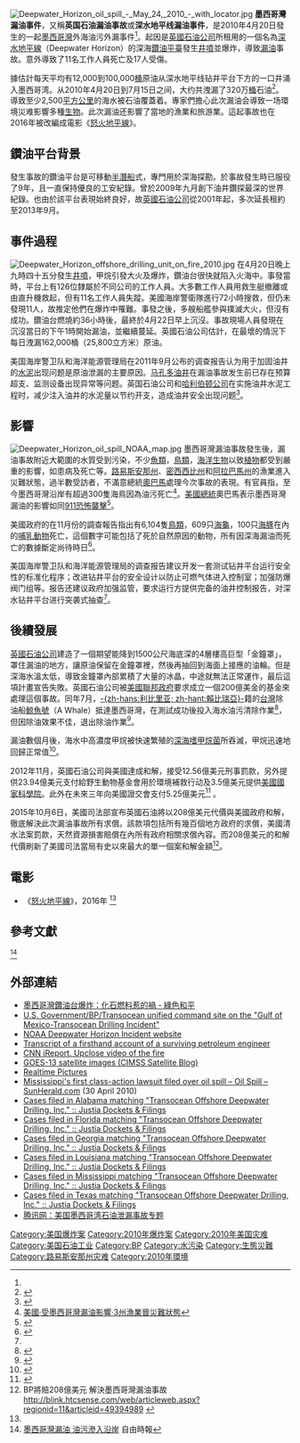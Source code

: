 {{Infobox oil spill
| spill_name = ''深水地平線''漏油事故
| location = [[Macondo_Prospect|Macondo Prospect]] ([[Mississippi_Canyon|Mississippi Canyon]] Block 252), in the North-central [[Gulf_of_Mexico|Gulf of Mexico]], United States (south of Louisiana)
| coordinates = {{coord|28|44|17.30|N|88|21|57.40|W|region:US-LA_type:event_scale:6700000|display=inline,title}}<ref name="AutoBB-1"/>
| image = Deepwater Horizon oil spill - May 24, 2010 - with locator.jpg
| caption = The oil seen from space by [[NASA|NASA]]'s [[Terra_(satellite)|Terra]] satellite on 24 May 2010
| spill_date = 2010年4月20日–2010年9月19日<br />({{Age in months, weeks and days|year1=2010|month1=04|day1=20|year2=2010|month2=09|day2=19}})
| cause = [[Wellhead|Wellhead]] [[Blowout_(well_drilling)|blowout]]
| operator = [[Transocean|Transocean]] under contract for [[BP|BP]]<ref name=MHL/>
| casualties = 11人死亡<br/>17人受傷<br/>
| volume = {{convert|4.9|Moilbbl|USgal m3|abbr=off|sp=us}} ±10%<ref name=report2011/>
| area = {{convert|2500|to|68000|sqmi|km2|abbr=on}}<ref name="area of spill">{{cite press release |title=BP / Gulf Oil Spill – 68,000 Square Miles of Direct Impact |publisher=SkyTruth.org |date=July 2010-07-27 |url=http://blog.skytruth.org/2010/07/bp-gulf-oil-spill-68000-square-miles-of.html |accessdate=May 2001-05-13 |archiveurl=https://web.archive.org/web/20100811031036/http://blog.skytruth.org/2010/07/bp-gulf-oil-spill-68000-square-miles-of.html |archivedate=2010-08-11|dead-url=yes }}</ref>
}}
{{external media | width = 210px | align = left
|headerimage= | video1 =[http://video.pbs.org/video/1625293496/ Frontline: The Spill] (54:25), [[Frontline_(U.S._TV_series)|Frontline]] on [[PBS|PBS]]<ref name="PBS A">{{cite web |title=Frontline: The Spill |publisher=[[Frontline_(U.S._TV_series)|Frontline]] on [[PBS|PBS]] |date=2010-10-26 |url=http://video.pbs.org/video/1625293496/ |accessdate=2013-04-27 |archive-date=2015-12-11 |archive-url=https://web.archive.org/web/20151211004140/http://video.pbs.org/video/1625293496/ |dead-url=no }}</ref> }}
[[File:Deepwater_Horizon_oil_spill_-_May_24,_2010_-_with_locator.jpg|thumb]]
'''墨西哥灣漏油事件'''，又稱'''英国石油漏油事故'''或'''深水地平线漏油事件'''，是2010年4月20日發生的一起[[墨西哥灣|墨西哥灣]]外海油污外漏事件<ref name=r1/>。起因是[[英國石油|英國石油公司]]所租用的一個名為[[深水地平線鑽井平台|深水地平線]]（Deepwater Horizon）的深海[[石油平台|鑽油平臺]]發生[[井噴|井噴]]並爆炸，導致[[漏油|漏油]]事故。意外導致了11名工作人員死亡及17人受傷。

據估計每天平均有12,000到100,000[[桶_(单位)|桶]]原油从深水地平线钻井平台下方的一口井涌入墨西哥湾。从2010年4月20日到7月15日之间，大约共洩漏了320万[[桶|桶]]石油<ref>{{cite news|title=来自深水地平线溢油的污染物沉积|url=http://chinese.eurekalert.org/zh/pub_releases/2016-05/aaft-doc052716.php|accessdate=2016-06-02|agency=eurekalert|date=2016年5月31日|archive-date=2016-06-11|archive-url=https://web.archive.org/web/20160611195201/http://chinese.eurekalert.org/zh/pub_releases/2016-05/aaft-doc052716.php|dead-url=no}}</ref>。導致至少2,500[[平方公里|平方公里]]的海水被石油覆蓋着。專家們擔心此次漏油会導致一场環境災难影響多種[[生物|生物]]。此次漏油还影響了當地的漁業和旅游業。這起事故也在2016年被改編成電影《[[怒火地平線|怒火地平線]]》。

== 鑽油平台背景 ==
發生事故的鑽油平台是可移動[[半潛船|半潛船]]式，專門用於深海探勘。於事故發生時已服役了9年，且一直保持優良的工安紀錄。曾於2009年九月創下油井鑽探最深的世界紀錄。也由於該平台表現始終良好，故[[英國石油公司|英國石油公司]]從2001年起，多次延長租約至2013年9月。

== 事件過程 ==
[[File:Deepwater_Horizon_offshore_drilling_unit_on_fire_2010.jpg|thumb]]
在4月20日晚上九時四十五分發生[[井噴|井噴]]，甲烷引發大火及爆炸，鑽油台很快就陷入火海中。事發當時，平台上有126位隸屬於不同公司的工作人員。大多數工作人員用救生艇撤離或由直升機救起，但有11名工作人員失蹤。美國海岸警衛隊進行72小時搜救，但仍未發現11人，故推定他們在爆炸中罹難。事發之後，多艘船艦參與撲滅大火，但沒有成功。鑽油台燃燒約36小時後，最終於4月22日早上沉沒。事故現場人員發現在沉沒當日的下午1時開始漏油，並繼續蔓延。英國石油公司估計，在最壞的情況下每日洩漏162,000桶（25,800立方米）原油。

美国海岸警卫队和海洋能源管理局在2011年9月公布的调查报告认为用于加固油井的[[水泥|水泥]]出现问题是原油泄漏的主要原因。[[马孔多油井|马孔多油井]]在漏油事故发生前已存在预算超支、监测设备出现异常等问题。英国石油公司和[[哈利伯顿公司|哈利伯顿公司]]在实施油井水泥工程时，减少注入油井的水泥量以节约开支，造成油井安全出现问题<ref name=boemre>{{cite web|title=Deepwater Horizon Joint Investigation Team Releases Final Report|url=http://www.boemre.gov/ooc/press/2011/press0914.htm|publisher=THE BUREAU OF OCEAN ENERGY MANAGEMENT,   REGULATION AND ENFORCEMENT|accessdate=2011-09-16|date=2011-09-14|deadurl=yes|archiveurl=https://web.archive.org/web/20110924075744/http://www.boemre.gov/ooc/press/2011/press0914.htm|archivedate=2011-09-24}}</ref>。

== 影響 ==
[[File:Deepwater_Horizon_oil_spill_NOAA_map.jpg|thumb]]
墨西哥灣漏油事故發生後，漏油事故附近大範圍的水質受到污染，不少[[魚類|魚類]]，[[鳥類|鳥類]]，[[海洋生物|海洋生物]]以致[[植物|植物]]都受到嚴重的影響，如患病及死亡等。[[路易斯安那州|路易斯安那州]]、[[密西西比州|密西西比州]]和[[阿拉巴馬州|阿拉巴馬州]]的漁業進入災難狀態，過半數受訪者，不滿意總統[[奧巴馬|奧巴馬]]處理今次事故的表現。有官員指，至今墨西哥灣沿岸有超過300隻海鳥因為油污死亡<ref>[http://www.sinchew.com.my/node/162121 美國‧受墨西哥灣漏油影響‧3州漁業晉災難狀態]</ref>。[[美國總統|美國總統]]奧巴馬表示墨西哥灣漏油的影響如同[[911恐怖襲擊|911恐怖襲擊]]<ref>{{Cite web |url=http://finance.sina.com.cn/stock/usstock/c/20100615/11048119842.shtml |title=奧巴馬：墨西哥灣漏油影響如同911恐怖襲擊 |accessdate=2010-09-10 |archive-date=2019-09-10 |archive-url=https://web.archive.org/web/20190910105425/http://finance.sina.com.cn/stock/usstock/c/20100615/11048119842.shtml |dead-url=no }}</ref>。

美國政府的在11月份的調查報告指出有6,104隻[[鳥類|鳥類]]，609只[[海龜|海龜]]，100只[[海豚|海豚]]在內的[[哺乳動物|哺乳動物]]死亡，這個數字可能包括了死於自然原因的動物，所有因深海漏油而死亡的數據斷定尚待時日<ref>{{cite news|author=Liz Day|title=ANIMAL DEATHS FROM GULF OIL SPILL ESTIMATED|url=http://news.discovery.com/animals/animal-deaths-from-gulf-oil-spill-estimated.html|accessdate=2010-11-04|newspaper=Discovery News|date=2010-11-02|archive-date=2012-01-17|archive-url=https://web.archive.org/web/20120117004727/http://news.discovery.com/animals/animal-deaths-from-gulf-oil-spill-estimated.html|dead-url=no}}</ref>。

美国海岸警卫队和海洋能源管理局的调查报告建议开发一套测试钻井平台运行安全性的标准化程序；改进钻井平台的安全设计以防止可燃气体进入控制室；加强防爆阀门组等。报告还建议政府加强监管，要求运行方提供完备的油井控制报告，对深水钻井平台进行突袭式抽查<ref name=boemre />。

== 後續發展 ==
[[英國石油公司|英國石油公司]]建造了一個期望能降到1500公尺海底深的4層樓高巨型「金鐘罩」，罩住漏油的地方，讓原油保留在金鐘罩裡，然後再抽回到海面上接應的油輪。但是深海水溫太低，導致金鐘罩內部累積了大量的冰晶，中途就無法正常運作，最后這項計畫宣告失敗。英國石油公司被[[美國聯邦政府|美國聯邦政府]]要求成立一個200億美金的基金來處理這個事故。同年7月，[[賴比瑞亞|-{zh-hans:利比里亚; zh-hant:賴比瑞亞}-]]籍的[[中華民國|台灣]]除油船[[鯨魚號|鯨魚號]]（A Whale）抵達墨西哥灣，在測試成功後投入海水油污清除作業<ref>{{cite news|url=http://www.nownews.com/2010/07/04/334-2622235.htm|title=前進墨西哥灣除油　台灣「鯨魚號」初試身手|publisher=nownews|date=2010-07-04|accessdate=2010-07-04|archive-date=2010-07-07|archive-url=https://web.archive.org/web/20100707231848/http://www.nownews.com/2010/07/04/334-2622235.htm|dead-url=no}}</ref>，但因除油效果不佳，退出除油作業<ref>{{cite news|url=http://www.nownews.com/2010/07/17/327-2626712.htm|title=除油效果欠佳　台灣鯨魚號墨灣派不上用場|publisher=nownews|date=2010-07-17|accessdate=2010-07-17|archive-date=2012-11-04|archive-url=https://web.archive.org/web/20121104010518/http://www.nownews.com/2010/07/17/327-2626712.htm|dead-url=no}}</ref>。

漏油數個月後，海水中高濃度甲烷被快速繁殖的[[深海嗜甲烷菌|深海嗜甲烷菌]]所吞滅，甲烷迅速地回歸正常值<ref>{{cite news|author=F.-M. Kai|title=地球科學：深海漏油中的甲烷竟於數月內消失|url=http://www.sciscape.org/news_detail.php?news_id=2666|accessdate=2011-01-17|newspaper=Sciscape新聞|date=2011-01-14|deadurl=yes|archiveurl=https://web.archive.org/web/20110728113708/http://sciscape.org/news_detail.php?news_id=2666|archivedate=2011-07-28}}</ref>。

2012年11月，英國石油公司與美國達成和解，接受12.56億美元刑事罰款，另外提供23.94億美元支付給野生動物基金會用於環境補救行动及3.5億美元提供[[美國國家科學院|美國國家科學院]]。此外在未來三年向美國證交會支付5.25億美元<ref>{{cite news|title=BP Will Plead Guilty and Pay Over $4 Billion|url=http://www.nytimes.com/2012/11/16/business/global/16iht-bp16.html?pagewanted=all&_r=0|accessdate=2012-11-16|newspaper=NYT|date=2012-11-15|archive-date=2020-12-07|archive-url=https://web.archive.org/web/20201207155936/https://www.nytimes.com/2012/11/16/business/global/16iht-bp16.html?pagewanted=all&_r=0|dead-url=no}}</ref> 。

2015年10月6日，美國司法部宣布英國石油將以208億美元代價與美國政府和解，徹底解決此次漏油事故所有求償。該款項包括所有幾百個地方政府的求償，美國清水法案罰款，天然資源損害賠償在內所有政府相關求償內容。而208億美元的和解代價刷新了美國司法當局有史以來最大的單一個案和解金額<ref>BP將賠208億美元 解決墨西哥灣漏油事故 http://blink.htcsense.com/web/articleweb.aspx?regionid=11&articleid=49394989 {{Wayback|url=http://blink.htcsense.com/web/articleweb.aspx?regionid=11&articleid=49394989 |date=20151007000000 }}</ref>。

== 電影 ==
* 《[[怒火地平線|怒火地平線]]》，2016年 <ref name="boemre" />

== 參考文獻 ==
<div class="references-small">
<references>
<ref name=r1>[http://www.libertytimes.com.tw/2010/new/may/1/today-int3.htm 墨西哥灣漏油 油污滲入沿岸] {{Wayback|url=http://www.libertytimes.com.tw/2010/new/may/1/today-int3.htm |date=20100515045340 }} 自由時報</ref>
</references>
</div>

== 外部連結 ==
{{Commons cat multi|Deepwater Horizon drilling rig explosion|Deepwater Horizon oil spill}}
* [http://www.greenpeace.org/china/ch/news/mexico-gulf-oil-spill 墨西哥灣鑽油台爆炸：化石燃料惹的禍 - 綠色和平]{{Wayback|url=http://www.greenpeace.org/china/ch/news/mexico-gulf-oil-spill |date=20100814074146 }}
* [http://www.deepwaterhorizonresponse.com/ U.S. Government/BP/Transocean unified command site on the "Gulf of Mexico-Transocean Drilling Incident"]{{Wayback|url=http://www.deepwaterhorizonresponse.com/ |date=20201208155307 }}
* [https://web.archive.org/web/20170707200242/http://deepwaterhorizon.noaa.gov/ NOAA Deepwater Horizon Incident website]
* [http://www.floppingaces.net/2010/04/30/deepsea-horizon-tragedy-tempered-by-a-dose-of-reality/#comment-278164 Transcript of a firsthand account of a surviving petroleum engineer]{{Wayback|url=http://www.floppingaces.net/2010/04/30/deepsea-horizon-tragedy-tempered-by-a-dose-of-reality/#comment-278164 |date=20190830002218 }}
* [https://web.archive.org/web/20100426123407/http://www.ireport.com/docs/DOC-435316?hpt=C2 CNN iReport. Upclose video of the fire]
* [http://cimss.ssec.wisc.edu/goes/blog/archives/5240 GOES-13 satellite images (CIMSS Satellite Blog)]{{Wayback|url=http://cimss.ssec.wisc.edu/goes/blog/archives/5240 |date=20100425055424 }}
*[https://web.archive.org/web/20100528023357/http://nachofoto.com/2010_Explosion_US_Oil_Rig_Explosion_20th_April Realtime Pictures]
* [https://web.archive.org/web/20100503145728/http://www.sunherald.com/2010/04/30/2143252/states-first-class-action-lawsuit.html Mississippi's first class-action lawsuit filed over oil spill – Oil Spill – SunHerald.com] (30 April 2010)
* [http://dockets.justia.com/search?query=Transocean+Offshore+Deepwater+Drilling%2C+Inc.&state=alabama Cases filed in Alabama matching "Transocean Offshore Deepwater Drilling, Inc." :: Justia Dockets & Filings]{{Wayback|url=http://dockets.justia.com/search?query=Transocean+Offshore+Deepwater+Drilling%2C+Inc.&state=alabama |date=20191204161455 }}
* [http://dockets.justia.com/search?query=Transocean+Offshore+Deepwater+Drilling%2C+Inc.&state=florida Cases filed in Florida matching "Transocean Offshore Deepwater Drilling, Inc." :: Justia Dockets & Filings]{{Wayback|url=http://dockets.justia.com/search?query=Transocean+Offshore+Deepwater+Drilling%2C+Inc.&state=florida |date=20191205104445 }}
* [http://dockets.justia.com/search?query=Transocean+Offshore+Deepwater+Drilling%2C+Inc.&state=georgia Cases filed in Georgia matching "Transocean Offshore Deepwater Drilling, Inc." :: Justia Dockets & Filings]{{Wayback|url=http://dockets.justia.com/search?query=Transocean+Offshore+Deepwater+Drilling%2C+Inc.&state=georgia |date=20191121034951 }}
* [http://dockets.justia.com/search?query=Transocean+Offshore+Deepwater+Drilling%2C+Inc.&state=louisiana Cases filed in Louisiana matching "Transocean Offshore Deepwater Drilling, Inc." :: Justia Dockets & Filings]{{Wayback|url=http://dockets.justia.com/search?query=Transocean+Offshore+Deepwater+Drilling%2C+Inc.&state=louisiana |date=20191204062837 }}
* [http://dockets.justia.com/search?query=Transocean+Offshore+Deepwater+Drilling%2C+Inc.&state=mississippi Cases filed in Mississippi matching "Transocean Offshore Deepwater Drilling, Inc." :: Justia Dockets & Filings]{{Wayback|url=http://dockets.justia.com/search?query=Transocean+Offshore+Deepwater+Drilling%2C+Inc.&state=mississippi |date=20191205013137 }}
* [http://dockets.justia.com/search?query=Transocean+Offshore+Deepwater+Drilling%2C+Inc.&state=texas Cases filed in Texas matching "Transocean Offshore Deepwater Drilling, Inc." :: Justia Dockets & Filings]{{Wayback|url=http://dockets.justia.com/search?query=Transocean+Offshore+Deepwater+Drilling%2C+Inc.&state=texas |date=20191205054201 }}
* [http://news.qq.com/zt2010/mxgxielou/index.htm 腾讯网：美国墨西哥湾石油泄漏事故专题]{{Wayback|url=http://news.qq.com/zt2010/mxgxielou/index.htm |date=20191119092255 }}

{{Pollution}}
{{DEFAULTSORT:2010 年墨西哥湾漏油事件}}

[[Category:美国爆炸案|Category:美国爆炸案]]
[[Category:2010年爆炸案|Category:2010年爆炸案]]
[[Category:2010年美国灾难|Category:2010年美国灾难]]
[[Category:美国石油工业|Category:美国石油工业]]
[[Category:BP|Category:BP]]
[[Category:水污染|Category:水污染]]
[[Category:生態災難|Category:生態災難]]
[[Category:路易斯安那州灾难|Category:路易斯安那州灾难]]
[[Category:2010年環境|Category:2010年環境]]